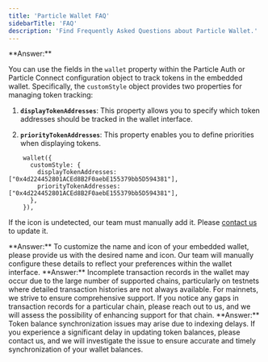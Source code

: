```yaml
---
title: 'Particle Wallet FAQ'
sidebarTitle: 'FAQ'
description: 'Find Frequently Asked Questions about Particle Wallet.'
---
```


<AccordionGroup>

<Accordion title="How can I track my tokens in the embedded wallet?" icon="wallet">
  **Answer:** 

You can use the fields in the `wallet` property within the Particle Auth or Particle Connect configuration object to track tokens in the embedded wallet. Specifically, the `customStyle` object provides two properties for managing token tracking:

1. **`displayTokenAddresses`**: This property allows you to specify which token addresses should be tracked in the wallet interface.

2. **`priorityTokenAddresses`**: This property enables you to define priorities when displaying tokens.

```tsx Connectkit.tsx
    wallet({
      customStyle: {
        displayTokenAddresses: ["0x4d224452801ACEd8B2F0aebE155379bb5D594381"],
        priorityTokenAddresses: ["0x4d224452801ACEd8B2F0aebE155379bb5D594381"],
      },
    }),
```

If the icon is undetected, our team must manually add it. Please [contact us](https://t.me/particle_developer_bot) to update it.

</Accordion>

<Accordion title="How can I configure the name and icon of the embedded wallet?" icon="image">
  **Answer:** To customize the name and icon of your embedded wallet, please provide us with the desired name and icon. Our team will manually configure these details to reflect your preferences within the wallet interface.
</Accordion>

<Accordion title="Why are the transaction records in the wallet incomplete?" icon="list">
  **Answer:** Incomplete transaction records in the wallet may occur due to the large number of supported chains, particularly on testnets where detailed transaction histories are not always available. For mainnets, we strive to ensure comprehensive support. If you notice any gaps in transaction records for a particular chain, please reach out to us, and we will assess the possibility of enhancing support for that chain.
</Accordion>

<Accordion title="Why is the token balance in the wallet not synchronized?" icon="rotate">
  **Answer:** Token balance synchronization issues may arise due to indexing delays. If you experience a significant delay in updating token balances, please contact us, and we will investigate the issue to ensure accurate and timely synchronization of your wallet balances.
</Accordion>


</AccordionGroup>
